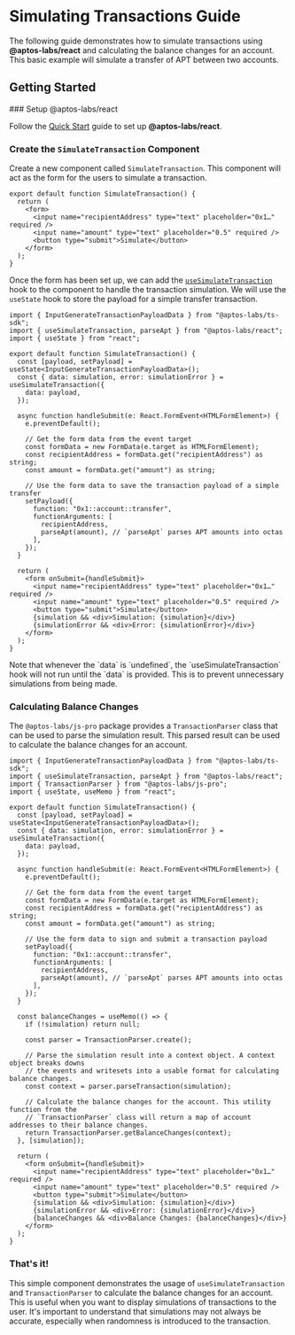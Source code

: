 
# Simulating Transactions Guide

The following guide demonstrates how to simulate transactions using **@aptos-labs/react** and calculating the balance changes for an account. This basic example will simulate a transfer of APT between two accounts.

## Getting Started

<Steps>
### Setup @aptos-labs/react

Follow the [Quick Start](/react/quick-start) guide to set up **@aptos-labs/react**.

### Create the `SimulateTransaction` Component

Create a new component called `SimulateTransaction`. This component will act as the form for the users to simulate a transaction.

```tsx filename="SimulateTransaction.tsx"
export default function SimulateTransaction() {
  return (
    <form>
      <input name="recipientAddress" type="text" placeholder="0x1…" required />
      <input name="amount" type="text" placeholder="0.5" required />
      <button type="submit">Simulate</button>
    </form>
  );
}
```

Once the form has been set up, we can add the [`useSimulateTransaction`](/react/queries/use-simulate-transaction) hook to the component to handle the transaction simulation. We will use the `useState` hook to store the payload for a simple
transfer transaction.

```tsx filename="SimulateTransaction.tsx" /useSimulateTransaction/ {1-3,6-9,11-27,30-30,34-35}
import { InputGenerateTransactionPayloadData } from "@aptos-labs/ts-sdk";
import { useSimulateTransaction, parseApt } from "@aptos-labs/react";
import { useState } from "react";

export default function SimulateTransaction() {
  const [payload, setPayload] = useState<InputGenerateTransactionPayloadData>();
  const { data: simulation, error: simulationError } = useSimulateTransaction({
    data: payload,
  });

  async function handleSubmit(e: React.FormEvent<HTMLFormElement>) {
    e.preventDefault();

    // Get the form data from the event target
    const formData = new FormData(e.target as HTMLFormElement);
    const recipientAddress = formData.get("recipientAddress") as string;
    const amount = formData.get("amount") as string;

    // Use the form data to save the transaction payload of a simple transfer
    setPayload({
      function: "0x1::account::transfer",
      functionArguments: [
        recipientAddress,
        parseApt(amount), // `parseApt` parses APT amounts into octas
      ],
    });
  }

  return (
    <form onSubmit={handleSubmit}>
      <input name="recipientAddress" type="text" placeholder="0x1…" required />
      <input name="amount" type="text" placeholder="0.5" required />
      <button type="submit">Simulate</button>
      {simulation && <div>Simulation: {simulation}</div>}
      {simulationError && <div>Error: {simulationError}</div>}
    </form>
  );
}
```

<Callout type="info">
  Note that whenever the `data` is `undefined`, the `useSimulateTransaction`
  hook will not run until the `data` is provided. This is to prevent unnecessary
  simulations from being made.
</Callout>

### Calculating Balance Changes

The `@aptos-labs/js-pro` package provides a `TransactionParser` class that can be used to parse the simulation result. This parsed result can be used to calculate the balance changes for an account.

```tsx filename="SimulateTransaction.tsx" {4-4,30-42,51-51}
import { InputGenerateTransactionPayloadData } from "@aptos-labs/ts-sdk";
import { useSimulateTransaction, parseApt } from "@aptos-labs/react";
import { TransactionParser } from "@aptos-labs/js-pro";
import { useState, useMemo } from "react";

export default function SimulateTransaction() {
  const [payload, setPayload] = useState<InputGenerateTransactionPayloadData>();
  const { data: simulation, error: simulationError } = useSimulateTransaction({
    data: payload,
  });

  async function handleSubmit(e: React.FormEvent<HTMLFormElement>) {
    e.preventDefault();

    // Get the form data from the event target
    const formData = new FormData(e.target as HTMLFormElement);
    const recipientAddress = formData.get("recipientAddress") as string;
    const amount = formData.get("amount") as string;

    // Use the form data to sign and submit a transaction payload
    setPayload({
      function: "0x1::account::transfer",
      functionArguments: [
        recipientAddress,
        parseApt(amount), // `parseApt` parses APT amounts into octas
      ],
    });
  }

  const balanceChanges = useMemo(() => {
    if (!simulation) return null;

    const parser = TransactionParser.create();

    // Parse the simulation result into a context object. A context object breaks downs
    // the events and writesets into a usable format for calculating balance changes.
    const context = parser.parseTransaction(simulation);

    // Calculate the balance changes for the account. This utility function from the
    // `TransactionParser` class will return a map of account addresses to their balance changes.
    return TransactionParser.getBalanceChanges(context);
  }, [simulation]);

  return (
    <form onSubmit={handleSubmit}>
      <input name="recipientAddress" type="text" placeholder="0x1…" required />
      <input name="amount" type="text" placeholder="0.5" required />
      <button type="submit">Simulate</button>
      {simulation && <div>Simulation: {simulation}</div>}
      {simulationError && <div>Error: {simulationError}</div>}
      {balanceChanges && <div>Balance Changes: {balanceChanges}</div>}
    </form>
  );
}
```

### That's it!

This simple component demonstrates the usage of `useSimulateTransaction` and `TransactionParser` to calculate the balance changes for an account. This is useful when you want to display simulations of transactions to the user. It's important to understand that
simulations may not always be accurate, especially when randomness is introduced to the transaction.

</Steps>

